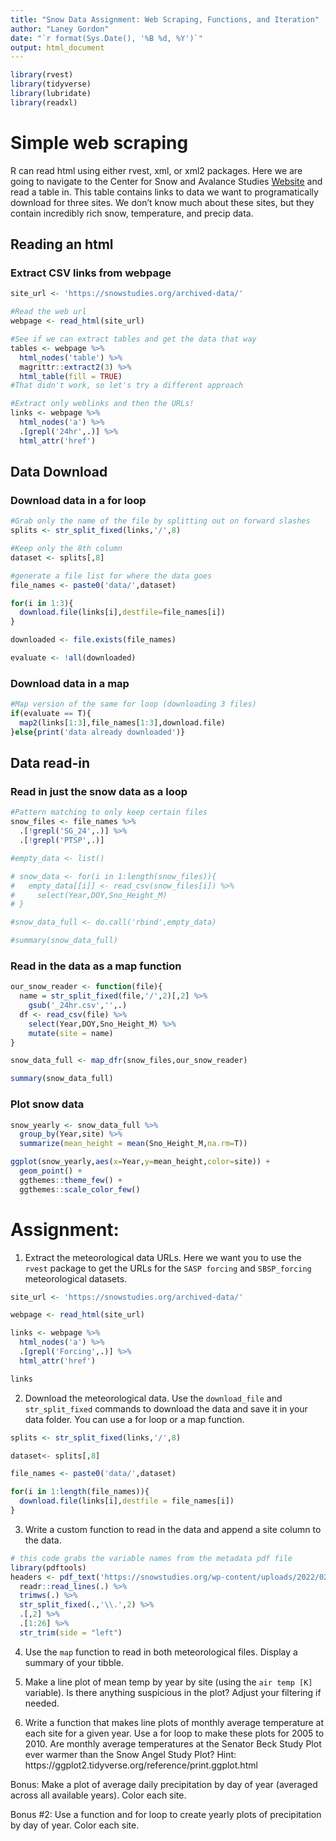 ```yaml
---
title: "Snow Data Assignment: Web Scraping, Functions, and Iteration"
author: "Laney Gordon"
date: "`r format(Sys.Date(), '%B %d, %Y')`"
output: html_document
---
```


```r
library(rvest)
library(tidyverse)
library(lubridate)
library(readxl)

```


# Simple web scraping

R can read html using either rvest, xml, or xml2 packages. Here we are going to navigate to the Center for Snow and Avalance Studies  [Website](https://snowstudies.org/archived-data/) and read a table in. This table contains links to data we want to programatically download for three sites. We don't know much about these sites, but they contain incredibly rich snow, temperature, and precip data. 


## Reading an html 

### Extract CSV links from webpage

```r
site_url <- 'https://snowstudies.org/archived-data/'

#Read the web url
webpage <- read_html(site_url)

#See if we can extract tables and get the data that way
tables <- webpage %>%
  html_nodes('table') %>%
  magrittr::extract2(3) %>%
  html_table(fill = TRUE)
#That didn't work, so let's try a different approach

#Extract only weblinks and then the URLs!
links <- webpage %>%
  html_nodes('a') %>%
  .[grepl('24hr',.)] %>%
  html_attr('href')

```

## Data Download

### Download data in a for loop

```r

#Grab only the name of the file by splitting out on forward slashes
splits <- str_split_fixed(links,'/',8)

#Keep only the 8th column
dataset <- splits[,8] 

#generate a file list for where the data goes
file_names <- paste0('data/',dataset)

for(i in 1:3){
  download.file(links[i],destfile=file_names[i])
}

downloaded <- file.exists(file_names)

evaluate <- !all(downloaded)

```


### Download data in a map

```r

#Map version of the same for loop (downloading 3 files)
if(evaluate == T){
  map2(links[1:3],file_names[1:3],download.file)
}else{print('data already downloaded')}

```

## Data read-in 

### Read in just the snow data as a loop

```r
#Pattern matching to only keep certain files
snow_files <- file_names %>%
  .[!grepl('SG_24',.)] %>%
  .[!grepl('PTSP',.)]

#empty_data <- list()

# snow_data <- for(i in 1:length(snow_files)){
#   empty_data[[i]] <- read_csv(snow_files[i]) %>%
#     select(Year,DOY,Sno_Height_M)
# }

#snow_data_full <- do.call('rbind',empty_data)

#summary(snow_data_full)
```


### Read in the data as a map function

```r

our_snow_reader <- function(file){
  name = str_split_fixed(file,'/',2)[,2] %>%
    gsub('_24hr.csv','',.)
  df <- read_csv(file) %>%
    select(Year,DOY,Sno_Height_M) %>%
    mutate(site = name)
}

snow_data_full <- map_dfr(snow_files,our_snow_reader)

summary(snow_data_full)
```


### Plot snow data

```r
snow_yearly <- snow_data_full %>%
  group_by(Year,site) %>%
  summarize(mean_height = mean(Sno_Height_M,na.rm=T))

ggplot(snow_yearly,aes(x=Year,y=mean_height,color=site)) + 
  geom_point() +
  ggthemes::theme_few() + 
  ggthemes::scale_color_few()
```


# Assignment:

1. Extract the meteorological data URLs. Here we want you to use the `rvest` package to get the URLs for the `SASP forcing` and `SBSP_forcing` meteorological datasets.

```r
site_url <- 'https://snowstudies.org/archived-data/'

webpage <- read_html(site_url)

links <- webpage %>%
  html_nodes('a') %>%
  .[grepl('Forcing',.)] %>%
  html_attr('href')

links
```


2. Download the meteorological data. Use the `download_file` and `str_split_fixed` commands to download the data and save it in your data folder. You can use a for loop or a map function. 

```r
splits <- str_split_fixed(links,'/',8)

dataset<- splits[,8]

file_names <- paste0('data/',dataset)

for(i in 1:length(file_names)){
  download.file(links[i],destfile = file_names[i])
}


```

3. Write a custom function to read in the data and append a site column to the data. 

```r

# this code grabs the variable names from the metadata pdf file
library(pdftools)
headers <- pdf_text('https://snowstudies.org/wp-content/uploads/2022/02/Serially-Complete-Metadata-text08.pdf') %>%
  readr::read_lines(.) %>%
  trimws(.) %>%
  str_split_fixed(.,'\\.',2) %>%
  .[,2] %>%
  .[1:26] %>%
  str_trim(side = "left")

```

4. Use the `map` function to read in both meteorological files. Display a summary of your tibble.

5. Make a line plot of mean temp by year by site (using the `air temp [K]` variable). Is there anything suspicious in the plot? Adjust your filtering if needed.

6. Write a function that makes line plots of monthly average temperature at each site for a given year. Use a for loop to make these plots for 2005 to 2010. Are monthly average temperatures at the Senator Beck Study Plot ever warmer than the Snow Angel Study Plot?
Hint: https://ggplot2.tidyverse.org/reference/print.ggplot.html

Bonus: Make a plot of average daily precipitation by day of year (averaged across all available years). Color each site. 

Bonus #2: Use a function and for loop to create yearly plots of precipitation by day of year. Color each site. 
